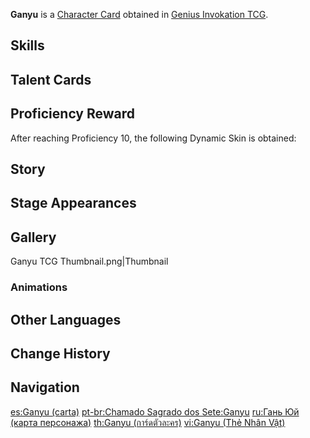 {{About|the [[Character Card]]|the [[Playable Character]]|Ganyu}}
{{Genius Invokation TCG Infobox
|title       = Ganyu
|id          = 001101
|image       = Ganyu Character Card.png
|type        = Character Card
|health      = 10
|element     = Cryo
|faction     = Liyue
|weapon      = Bow
|source1     = Achieve victory in [[Genius Invokation TCG/Stage/Ganyu/Friendly Fracas|Friendly Fracas (Ganyu)]]
|features    = Ganyu
}}
'''Ganyu''' is a [[Character Card]] obtained in [[Genius Invokation TCG]].

==Skills==
{{Genius Invokation TCG Skills Table}}

==Talent Cards==
{{Genius Invokation TCG Talent Cards Table}}

==Proficiency Reward==
After reaching Proficiency 10, the following Dynamic Skin is obtained:<br />{{TCG Card|Undivided Heart|1|golden=1|caption=1}}

==Story==
{{Description|"This press release is due tomorrow... I suppose I could work through the night and get it done."|title="Plenilune Gaze" Ganyu}}

==Stage Appearances==
{{Genius Invokation TCG Stage Appearances|Ganyu}}

==Gallery==
<gallery>
Ganyu TCG Thumbnail.png|Thumbnail
</gallery>

===Animations===
{{Preview
|size     = 200px
|file1    = Ganyu Dynamic Skin
|caption  = Dynamic Skin Idle Animation
}}

==Other Languages==
{{Transclude|Ganyu|Other Languages}}

==Change History==
{{Change History|3.3}}

==Navigation==
{{Genius Invokation TCG Navbox|Character Card Obtainable}}

[[es:Ganyu (carta)]]
[[pt-br:Chamado Sagrado dos Sete:Ganyu]]
[[ru:Гань Юй (карта персонажа)]]
[[th:Ganyu (การ์ดตัวละคร)]]
[[vi:Ganyu (Thẻ Nhân Vật)]]